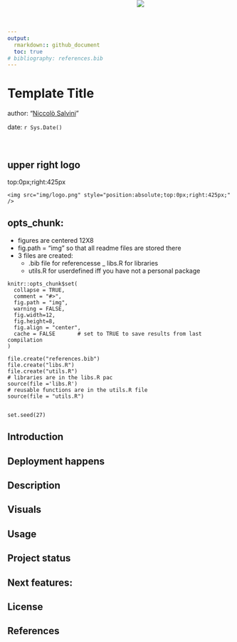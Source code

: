 ```yaml
---
output: 
  rmarkdown:: github_document
  toc: true
# bibliography: references.bib
---
```


# Template Title
author: "[Niccolò Salvini](https://niccolosalvini.netlify.app/)" \n

date: `r Sys.Date()`
<img src="img/logo.png" style="position:absolute;top:0px;right:425px;" />
<br> <br> <br>

## upper right logo

top:0px;right:425px
```
<img src="img/logo.png" style="position:absolute;top:0px;right:425px;" />

```


##  opts_chunk: 


- figures are centered 12X8
- fig.path = "img" so that all readme files are stored there
- 3 files are created:
  - .bib file for referencesse
  _ libs.R for libraries
  - utils.R for userdefined iff you have not a personal package

```
knitr::opts_chunk$set(
  collapse = TRUE,
  comment = "#>",
  fig.path = "img",
  warning = FALSE,  
  fig.width=12,
  fig.height=8,
  fig.align = "center",
  cache = FALSE       # set to TRUE to save results from last compilation
)

file.create("references.bib")
file.create("libs.R")
file.create("utils.R")
# libraries are in the libs.R pac
source(file ='libs.R')
# reusable functions are in the utils.R file
source(file = "utils.R")


set.seed(27) 
```



## Introduction

## Deployment happens

## Description

## Visuals

## Usage

## Project status

## Next features:

## License

## References

